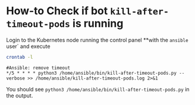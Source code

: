 # How-to Check if bot `kill-after-timeout-pods` is running

Login to the Kubernetes node running the control panel **with the `ansible` user` and execute

```bash
crontab -l
```

```
#Ansible: remove timeout
*/5 * * * * python3 /home/ansible/bin/kill-after-timeout-pods.py --verbose >> /home/ansible/kill-after-timeout-pods.log 2>&1
```

You should see `python3 /home/ansible/bin/kill-after-timeout-pods.py` in the output.
